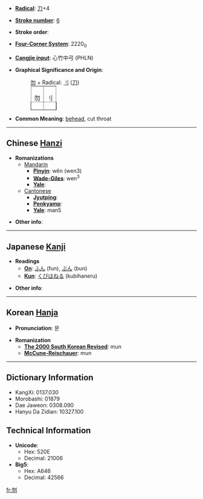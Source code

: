 * '''[[Wiktionary:Chinese radical index| Radical]]''': [[Wiktionary:Chinese radical index 刀|刀]]+4

* '''[[Wiktionary:Chinese total strokes index|Stroke number]]''': [[Wiktionary:Chinese total strokes index 6|6]]

* '''Stroke order''': 

* '''[[Wiktionary:Chinese four corner index|Four-Corner System]]''': 2220<sub>0</sub>

* '''[[Wiktionary:Chinese Cangjie index|Cangjie input]]''': 心竹中弓 (PHLN)

* '''Graphical Significance and Origin''':
*: [[勿]] + Radical: [[刂]] ([[刀]])
*:<table border=1 style="display:inline;"><tr><td>勿</td><td>刂</td></tr></table>

* '''Common Meaning''': [[behead]], cut throat

----

== Chinese [[Hanzi]] ==

* '''Romanizations'''
** [[Mandarin]]
*** '''[[Pinyin]]''': wěn (wen3)
*** '''[[Wade-Giles]]''': wen<sup>3</sup>
*** '''[[Yale]]''': 
**[[Cantonese]]
***'''[[Jyutping]]''':
***'''[[Penkyamp]]''': 
***'''[[Yale]]''': man5

* '''Other info''': 

----

== Japanese [[Kanji]] ==

* '''Readings'''
** '''[[On]]''': [[ふん]] (fun), [[ぶん]] (bun)
** '''[[Kun]]''': [[くびはねる]] (kubihaneru)

* '''Other info''':  

----

== Korean [[Hanja]] ==

* '''Pronunciation''': 문

* '''Romanization'''
** '''[[The 2000 South Korean Revised Romanization|The 2000 South Korean Revised]]''': mun
** '''[[McCune-Reischauer]]''': mun

----

== Dictionary Information ==

* KangXi: 0137.030
* Morobashi: 01879
* Dae Jaweon: 0308.090
* Hanyu Da Zidian: 10327.100

== Technical Information ==

* '''Unicode''':
** Hex: 520E
** Decimal: 21006
* '''Big5''':
** Hex: A646
** Decimal: 42566

[[fr:刎]]